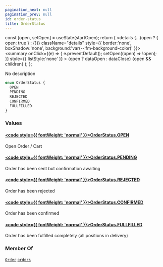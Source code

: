 ```yaml
---
pagination_next: null
pagination_prev: null
id: order-status
title: OrderStatus
---
```









  const [open, setOpen] = useState(startOpen);
  return (
    <details {...(open ? { open: true } : {})} className="details" style={{ border:'none', boxShadow:'none', background:'var(--ifm-background-color)' }}>
      <summary
        onClick={(e) => {
          e.preventDefault();
          setOpen((open) => !open);
        }}
        style={{ listStyle:'none' }}
      >
      {open ? dataOpen : dataClose}
      </summary>
      {open && children}
    </details>
  );
};








No description


```graphql
enum OrderStatus {
  OPEN
  PENDING
  REJECTED
  CONFIRMED
  FULLFILLED
}
```




### Values

#### [<code style={{ fontWeight: 'normal' }}>OrderStatus.<b>OPEN</b></code>](#)  
Open Order / Cart


#### [<code style={{ fontWeight: 'normal' }}>OrderStatus.<b>PENDING</b></code>](#)  
Order has been sent but confirmation awaiting


#### [<code style={{ fontWeight: 'normal' }}>OrderStatus.<b>REJECTED</b></code>](#)  
Order has been rejected


#### [<code style={{ fontWeight: 'normal' }}>OrderStatus.<b>CONFIRMED</b></code>](#)  
Order has been confirmed


#### [<code style={{ fontWeight: 'normal' }}>OrderStatus.<b>FULLFILLED</b></code>](#)  
Order has been fulfilled completely (all positions in delivery)






### Member Of

[`Order`](/types/objects/order.mdx)  <Badge class="badge badge--secondary" text="object"/><Bullet />[`orders`](/operations/queries/orders.mdx)  <Badge class="badge badge--secondary" text="query"/>

